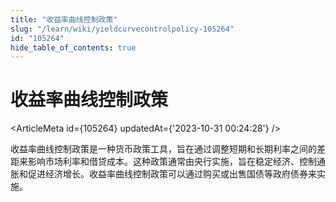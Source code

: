 ```yaml
---
title: "收益率曲线控制政策"
slug: "/learn/wiki/yieldcurvecontrolpolicy-105264"
id: "105264"
hide_table_of_contents: true
---
```



# 收益率曲线控制政策

<ArticleMeta id={105264} updatedAt={'2023-10-31 00:24:28'} />
<div className='border-solid border-b border-t-0 my-4 border-[var(--ifm-color-gray-300)]' />

收益率曲线控制政策是一种货币政策工具，旨在通过调整短期和长期利率之间的差距来影响市场利率和借贷成本。这种政策通常由央行实施，旨在稳定经济、控制通胀和促进经济增长。收益率曲线控制政策可以通过购买或出售国债等政府债券来实施。
